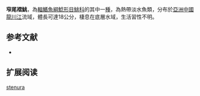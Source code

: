 {{Speciesbox
| name = 窄尾褶鮡
| status = NE
| status_system = IUCN3.1
| image = 
| image_width = 250px
| genus = Pseudecheneis
| species = stenura
| authority = [[Ng|Ng]], 2006
| synonyms = 
}}
'''窄尾褶鮡'''，為[[輻鰭魚綱|輻鰭魚綱]][[鯰形目|鯰形目]][[鮡科|鮡科]]的其中一[[種|種]]，為熱帶淡水魚類，分布於[[亞洲|亞洲]][[中國|中國]][[龍川江|龍川江]]流域，體長可達18公分，棲息在底層水域，生活習性不明。

==参考文献==
*{{FishBase_species|genus=Pseudecheneis|species=stenura|year=2015|month=3}}

== 扩展阅读 ==
{{refbegin}}
{{wikispecies-inline|Pseudecheneis stenura|窄尾褶鮡}}
{{refend}}
{{Taxonbar|from=Q5551356}}

[[Category:褶鮡属|stenura]]
